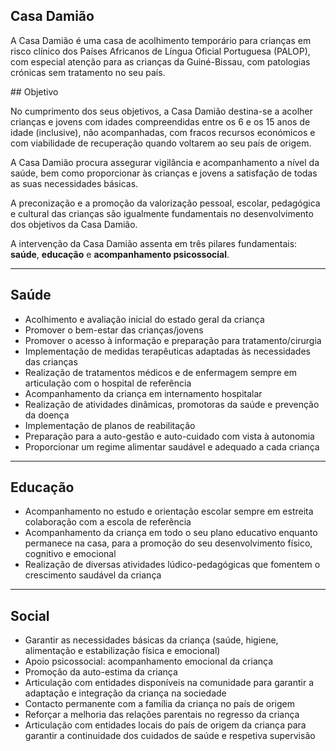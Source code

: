 
## Casa Damião

A Casa Damião é uma casa de acolhimento temporário para crianças em risco clínico dos Países Africanos de Língua Oficial Portuguesa (PALOP), com especial atenção para as crianças da Guiné-Bissau, com patologias crónicas sem tratamento no seu país.

<CasaDamiaoImage />
## Objetivo

No cumprimento dos seus objetivos, a Casa Damião destina-se a acolher crianças e jovens com idades compreendidas entre os 6 e os 15 anos de idade (inclusive), não acompanhadas, com fracos recursos económicos e com viabilidade de recuperação quando voltarem ao seu país de origem.

A Casa Damião procura assegurar vigilância e acompanhamento a nível da saúde, bem como proporcionar às crianças e jovens a satisfação de todas as suas necessidades básicas.

A preconização e a promoção da valorização pessoal, escolar, pedagógica e cultural das crianças são igualmente fundamentais no desenvolvimento dos objetivos da Casa Damião.

A intervenção da Casa Damião assenta em três pilares fundamentais: **saúde**, **educação** e **acompanhamento psicossocial**.

---

## Saúde

- Acolhimento e avaliação inicial do estado geral da criança
- Promover o bem-estar das crianças/jovens
- Promover o acesso à informação e preparação para tratamento/cirurgia
- Implementação de medidas terapêuticas adaptadas às necessidades das crianças
- Realização de tratamentos médicos e de enfermagem sempre em articulação com o hospital de referência
- Acompanhamento da criança em internamento hospitalar
- Realização de atividades dinâmicas, promotoras da saúde e prevenção da doença
- Implementação de planos de reabilitação
- Preparação para a auto-gestão e auto-cuidado com vista à autonomia
- Proporcionar um regime alimentar saudável e adequado a cada criança

---

## Educação

- Acompanhamento no estudo e orientação escolar sempre em estreita colaboração com a escola de referência
- Acompanhamento da criança em todo o seu plano educativo enquanto permanece na casa, para a promoção do seu desenvolvimento físico, cognitivo e emocional
- Realização de diversas atividades lúdico-pedagógicas que fomentem o crescimento saudável da criança

---

## Social

- Garantir as necessidades básicas da criança (saúde, higiene, alimentação e estabilização física e emocional)
- Apoio psicossocial: acompanhamento emocional da criança
- Promoção da auto-estima da criança
- Articulação com entidades disponíveis na comunidade para garantir a adaptação e integração da criança na sociedade
- Contacto permanente com a família da criança no país de origem
- Reforçar a melhoria das relações parentais no regresso da criança
- Articulação com entidades locais do país de origem da criança para garantir a continuidade dos cuidados de saúde e respetiva supervisão
